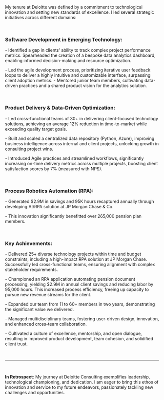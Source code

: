 My tenure at Deloitte was defined by a commitment to technological innovation and setting new standards of excellence. I led several strategic initiatives across different domains:

<br />

### Software Development in Emerging Technology:

<p class="markdown-mt-2">
  - Identified a gap in clients' ability to track complex project performance
  metrics. Spearheaded the creation of a bespoke data analytics dashboard,
  enabling informed decision-making and resource optimization.
</p>
<p>
  - Led the agile development process, prioritizing iterative user feedback
  loops to deliver a highly intuitive and customizable interface, surpassing
  client adoption metrics. - Mentored junior team members, cultivating
  data-driven practices and a shared product vision for the analytics solution.
</p>
<br />

### Product Delivery & Data-Driven Optimization:

<p class="markdown-mt-2">
  - Led cross-functional teams of 30+ in delivering client-focused technology
  solutions, achieving an average 12% reduction in time-to-market while
  exceeding quality target goals.
</p>
<p>
  - Built and scaled a centralized data repository (Python, Azure), improving
  business intelligence across internal and client projects, unlocking growth in
  consulting project wins.
</p>
<p>
  - Introduced Agile practices and streamlined workflows, significantly
  increasing on-time delivery metrics across multiple projects, boosting client
  satisfaction scores by 7% (measured with NPS).
</p>

<br />

### Process Robotics Automation (RPA):

<p class="markdown-mt-2">
  - Generated $2.9M in savings and 95K hours recaptured annually through
  developing AI/RPA solution at JP Morgan Chase & Co.
</p>
<p>
  - This innovation significantly benefitted over 265,000 pension plan members.
</p>

<br />

### Key Achievements:

<p class="markdown-mt-2">
  - Delivered 25+ diverse technology projects within time and budget
  constraints, including a high-impact RPA solution at JP Morgan Chase.
  Successfully led cross-functional teams, ensuring alignment with complex
  stakeholder requirements.
</p>
<p>
  - Championed an RPA application automating pension document processing,
  yielding $2.9M in annual client savings and reducing labor by 95,000 hours.
  This increased process efficiency, freeing up capacity to pursue new revenue
  streams for the client.
</p>
<p>
  - Expanded our team from 11 to 60+ members in two years, demonstrating the
  significant value we delivered.
</p>
<p>
  - Managed multidisciplinary teams, fostering user-driven design, innovation,
  and enhanced cross-team collaboration.
</p>
<p>
  - Cultivated a culture of excellence, mentorship, and open dialogue, resulting
  in improved product development, team cohesion, and solidified client trust.
</p>

<br />

---

<br />

**In Retrospect**: My journey at Deloitte Consulting exemplifies leadership, technological championing, and dedication. I am eager to bring this ethos of innovation and service to my future endeavors, passionately tackling new challenges and opportunities.

